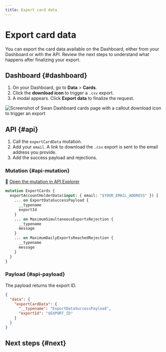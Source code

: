 ```yaml
---
title: Export card data
---
```


# Export card data

You can export the card data available on the Dashboard, either from your Dashboard or with the API.
Review the next steps to understand what happens after finalizing your export.

## Dashboard {#dashboard}

1. On your Dashboard, go to **Data** > **Cards**.
1. Click the **download icon** to trigger a `.csv` export.
1. A modal appears. Click **Export data** to finalize the request.

![Screenshot of Swan Dashboard cards page with a callout download icon to trigger an export](../../../images/topics/cards/card-export.png)

## API {#api}

1. Call the `exportCardData` mutation.
1. Add your `email`. A link to download the `.csv` export is sent to the email address you provide.
1. Add the success payload and rejections.

### Mutation {#api-mutation}

🔎 [Open the mutation in API Explorer](https://explorer.swan.io?query=bXV0YXRpb24gRXhwb3J0Q2FyZHMgewogIGV4cG9ydENhcmREYXRhKGlucHV0OiB7IGVtYWlsOiAiJFlPVVJfRU1BSUxfQUREUkVTUyIgfSkgewogICAgLi4uIG9uIEV4cG9ydERhdGFTdWNjZXNzUGF5bG9hZCB7CiAgICAgIF9fdHlwZW5hbWUKICAgICAgZXhwb3J0SWQKICAgIH0KICAgIC4uLiBvbiBNYXhpbXVtU2ltdWx0YW5lb3VzRXhwb3J0c1JlamVjdGlvbiB7CiAgICAgIF9fdHlwZW5hbWUKICAgICAgbWVzc2FnZQogICAgfQogICAgLi4uIG9uIE1heGltdW1EYWlseUV4cG9ydHNSZWFjaGVkUmVqZWN0aW9uIHsKICAgICAgX190eXBlbmFtZQogICAgICBtZXNzYWdlCiAgICB9CiAgfQp9Cg%3D%3D&tab=api)

```graphql {2,5} showLineNumbers
mutation ExportCards {
  exportAccountHolderData(input: { email: "$YOUR_EMAIL_ADDRESS" }) {
    ... on ExportDataSuccessPayload {
      __typename
      exportId
    }
    ... on MaximumSimultaneousExportsRejection {
      __typename
      message
    }
    ... on MaximumDailyExportsReachedRejection {
      __typename
      message
    }
  }
}
```
### Payload {#api-payload}

The payload returns the export ID.

```json {5} showLineNumbers
{
  "data": {
    "exportCardData": {
      "__typename": "ExportDataSuccessPayload",
      "exportId": "$EXPORT_ID"
    }
  }
}
```

## Next steps {#next}


<ExportNextSteps />